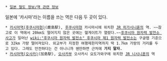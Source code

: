 {{{+1 Kashima Station}}}
 * [[일본 철도 정보/역 관련 정보]]

일본에 '카시마'라는 이름을 쓰는 역은 다음 두 곳이 있다.

 * [[카시마역(후쿠시마현)]](鹿島駅), [[후쿠시마]]현 카시마시에 위치한 [[JR 히가시니혼]]의 역. ~~참고로 이 역에서 20km도 떨어지지 않은 곳에는 헬게이트가 열렸다.~~[[후쿠시마 원자력 발전소 사고]]가 일어난 [[wiki:"후쿠시마 원자력 발전소" 후쿠시마 제1 원자력 발전소]]는 구글맵 기준으로 32km 가량 떨어져있다. 외교부가 지정한 여행제한지역까지 딱 1.7km 가량의 거리를 두고 있다. 그래도 안전하다는 건 아니니까 웬만하면 근처에 '''가지 말자.'''
 * [[카시마역(오사카)]](加島駅), [[오사카]]부 오사카시 요도가와구에 위치한 [[JR 니시니혼]]의 역
